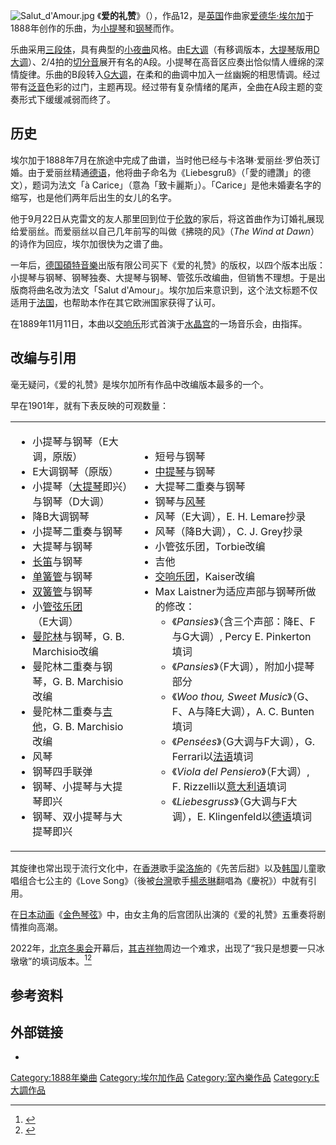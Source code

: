 {{Refimprove|time=2022-03-04T15:15:35+00:00}}
{{NoteTA
|1=zh-hans:爱德华·埃尔加; zh-hant:愛德華·艾爾加;
|2=zh-hans:埃尔加; zh-hant:艾爾加;
}}
{{For|[[艾迪特·皮雅芙|艾迪特·皮雅芙]]歌曲《Hymne à l'amour》|爱的赞歌}}{{sound|Mīlas sveiciens3555.wav|爱的礼赞}}[[Image:Salut_d'Amour.jpg|thumb]]
《'''爱的礼赞'''》（{{lang-fr|'''''Salut d'Amour'''''}}），作品12，是[[英国|英国]]作曲家[[爱德华·埃尔加|爱德华·埃尔加]]于1888年创作的乐曲，为[[小提琴|小提琴]]和[[钢琴|钢琴]]而作。

乐曲采用[[三段体|三段体]]，具有典型的[[小夜曲|小夜曲]]风格。由[[E大调|E大调]]（有移调版本，[[大提琴|大提琴]]版用[[D大调|D大调]]）、2/4拍的[[切分音|切分音]]展开有名的A段。小提琴在高音区应奏出恰似情人缠绵的深情旋律。乐曲的B段转入[[G大调|G大调]]，在柔和的曲调中加入一丝幽婉的相思情调。经过带有[[泛音|泛音]]色彩的过门，主题再现。经过带有复杂情绪的尾声，全曲在A段主题的变奏形式下缓缓减弱而终了。

==历史==
埃尔加于1888年7月在旅途中完成了曲谱，当时他已经与卡洛琳·爱丽丝·罗伯茨订婚。由于爱丽丝精通[[德语|德语]]，他将曲子命名为《Liebesgruß》（「愛的禮讚」的德文），题词为法文「à Carice」（意為「致卡麗斯」）。「Carice」是他未婚妻名字的缩写，也是他们两年后出生的女儿的名字。

他于9月22日从克雷文的友人那里回到位于[[伦敦|伦敦]]的家后，将这首曲作为订婚礼展现给爱丽丝。而爱丽丝以自己几年前写的叫做《拂晓的风》（''The Wind at Dawn''）的诗作为回应，埃尔加很快为之谱了曲。

一年后，[[德国|德国]][[碩特音樂|碩特音樂]]出版有限公司买下《爱的礼赞》的版权，以四个版本出版：小提琴与钢琴、钢琴独奏、大提琴与钢琴、管弦乐改编曲，但销售不理想。于是出版商将曲名改为法文「Salut d'Amour」。埃尔加后来意识到，这个法文标题不仅适用于[[法国|法国]]，也帮助本作在其它欧洲国家获得了认可。

在1889年11月11日，本曲以[[交响乐|交响乐]]形式首演于[[水晶宫|水晶宫]]的一场音乐会，由{{link-de|奥古斯特·曼斯|August Manns}}指挥。

==改编与引用==
毫无疑问，《爱的礼赞》是埃尔加所有作品中改编版本最多的一个。

早在1901年，就有下表反映的可观数量：
{| class="wikitable"
|
*小提琴与钢琴（E大调，原版）
*E大调钢琴（原版）
*小提琴（[[大提琴|大提琴]]即兴）与钢琴（D大调）
*降B大调钢琴
*小提琴二重奏与钢琴
*大提琴与钢琴
*[[长笛|长笛]]与钢琴
*[[单簧管|单簧管]]与钢琴
*[[双簧管|双簧管]]与钢琴
*小[[管弦乐团|管弦乐团]]（E大调）
*[[曼陀林|曼陀林]]与钢琴，G. B. Marchisio改编
*曼陀林二重奏与钢琴，G. B. Marchisio改编
*曼陀林二重奏与[[吉他|吉他]]，G. B. Marchisio改编
*风琴
*钢琴四手联弹
*钢琴、小提琴与大提琴即兴
*钢琴、双小提琴与大提琴即兴
|
*短号与钢琴
*[[中提琴|中提琴]]与钢琴
*大提琴二重奏与钢琴
*钢琴与[[风琴|风琴]]
*风琴（E大调），E. H. Lemare抄录
*风琴（降B大调），C. J. Grey抄录
*小管弦乐团，Torbie改编
*吉他
*[[交响乐团|交响乐团]]，Kaiser改编
*Max Laistner为适应声部与钢琴所做的修改：
**《''Pansies''》（含三个声部：降E、F与G大调）, Percy E. Pinkerton填词
**《''Pansies''》（F大调），附加小提琴部分
**《''Woo thou, Sweet Music''》（G、F、A与降E大调），A. C. Bunten填词
**《''Pensées''》（G大调与F大调），G. Ferrari以[[法语|法语]]填词
**《''Viola del Pensiero''》（F大调）, F. Rizzelli以[[意大利语|意大利语]]填词
**《''Liebesgruss''》（G大调与F大调），E. Klingenfeld以[[德语|德语]]填词
|} 

其旋律也常出现于流行文化中，在[[香港|香港]]歌手[[梁洛施|梁洛施]]的《先苦后甜》以及[[韩国|韩国]]儿童歌唱组合七公主的《Love Song》（後被[[台灣|台灣]]歌手[[楊丞琳|楊丞琳]]翻唱為《慶祝》）中就有引用。

在[[日本动画|日本动画]]《[[金色琴弦|金色琴弦]]》中，由女主角的后宫团队出演的《爱的礼赞》五重奏将剧情推向高潮。

2022年，[[北京冬奥会|北京冬奥会]]开幕后，[[冰墩墩和雪容融|其吉祥物]]周边一个难求，出现了“我只是想要一只冰墩墩”的填词版本。<ref>{{Cite web|title=墩式营销：如何让你的新品像冰墩墩一样火？|url=https://www.36kr.com/p/1614274913716744|author=梁将军|date=2022-02-14|work=36氪}}</ref><ref>{{Cite web|title=山水乐团不熄的音乐梦想 冬奥神曲“冰墩墩”爆火抖音直播|url=https://www.163.com/news/article/H0NOMVCA00019UD6.html|access-date=2022-03-04|author=大众新闻|date=2022-02-21|last=|work=网易新闻}}</ref>

== 参考资料 ==
{{Reflist}}

==外部链接==
*{{IMSLP2|work=Salut_d%27amour,_Op.12_(Elgar,_Edward)}}

[[Category:1888年樂曲|Category:1888年樂曲]]
[[Category:埃尔加作品|Category:埃尔加作品]]
[[Category:室內樂作品|Category:室內樂作品]]
[[Category:E大調作品|Category:E大調作品]]